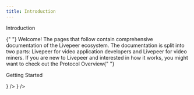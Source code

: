 ```yaml
---
title: Introduction
---
```


<Heading> Introduction </Heading>

<Text>
  {" "}
  Welcome! The pages that follow contain comprehensive documentation of the
  Livepeer ecosystem. The documentation is split into two parts: Livepeer for
  video application developers and Livepeer for video miners. If you are new to
  Livepeer and interested in how it works, you might want to check out the
  Protocol Overview{" "}
</Text>

<SubHeading> Getting Started </SubHeading>

<DocsCardsContainer>
  <DocsCard
    title="For Video Application Developers"
    description="Check how livepeer helps you develop video applications easily."
    href="/"
    icon={<Icon />}
  />
  <DocsCard
    title="For Video Application Developers"
    description="Check how livepeer helps you develop video applications easily."
    href="/"
  />
  <DocsCard
    title="For Video Application Developers"
    description="Check how livepeer helps you develop video applications easily."
    href="/"
    icon={<Icon />}
  />
</DocsCardsContainer>
